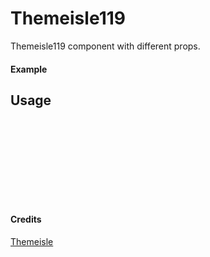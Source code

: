 
<Meta of={Themeisle119} title="Themeisle/Themeisle119" />

# Themeisle119

Themeisle119 component with different props.

#### Example

<Canvas of={Themeisle119.Primary} />

## Usage

```ts
import { Themeisle119 } from "yadl-ui";

const Example = () => {
  return (
      <Themeisle119 />
  );
};

export default Example;
```

#### Credits
[Themeisle](https://themeisle.com/illustrations/)
